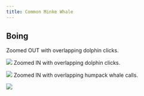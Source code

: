 ```yaml
---
title: Common Minke Whale
---
```

## Boing

Zoomed OUT with overlapping dolphin clicks.

![](images/071/071_01.jpg){fig-align="left"}
Zoomed IN with overlapping dolphin clicks.

![](images/071/071_02.jpg){fig-align="left"}
Zoomed IN with overlapping humpack whale calls.

![](images/071/071_03.jpg){fig-align="left"}
